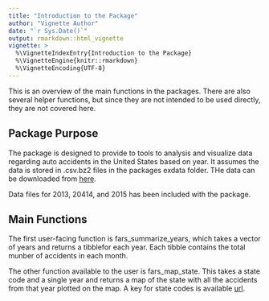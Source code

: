 ```yaml
---
title: "Introduction to the Package"
author: "Vignette Author"
date: "`r Sys.Date()`"
output: rmarkdown::html_vignette
vignette: >
  %\VignetteIndexEntry{Introduction to the Package}
  %\VignetteEngine{knitr::rmarkdown}
  %\VignetteEncoding{UTF-8}
---
```


This is an overview of the main functions in the packages. There are also several helper functions, but since they are not intended to be used directly, they are not covered here.

## Package Purpose

The package is designed to provide to tools to analysis and visualize data regarding auto accidents in the United States based on year.  It assumes the data is stored in .csv.bz2 files in the packages exdata folder.  THe data can be downloaded from [here](https://d18ky98rnyall9.cloudfront.net/_e1adac2a5f05192dc8780f3944feec13_fars_data.zip?Expires=1481068800&Signature=ZqNhKJz1-u0PZ7-AQsd0QB-ZClMMfDEIheh8J7nMB-zjJ5Jrzpt91cVWBFFv~~Rg2QF89dU~6KX0j~BEtW6nXT47C7~TlTindl13M00clEO8bVn3t49d974paqq-NORDqVIGFFgHIkz0I1P0ER4LzPV49pj7BSJxCVVP~jybO54_&Key-Pair-Id=APKAJLTNE6QMUY6HBC5A).

Data files for 2013, 20414, and 2015 has been included with the package.

## Main Functions
The first user-facing function is fars_summarize_years, which takes a vector of years and returns a tibblefor each year. Each tibble contains the total munber of accidents in each month.

The other function available to the user is fars_map_state.  This takes a state code and a single year and returns a map of the state with all the accidents from that year plotted on the map.  A key for state codes is available [url](url).
